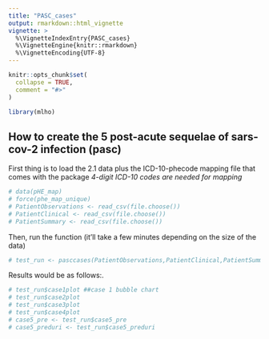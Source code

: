 ```yaml
---
title: "PASC_cases"
output: rmarkdown::html_vignette
vignette: >
  %\VignetteIndexEntry{PASC_cases}
  %\VignetteEngine{knitr::rmarkdown}
  %\VignetteEncoding{UTF-8}
---
```


```r
knitr::opts_chunk$set(
  collapse = TRUE,
  comment = "#>"
)
```

```r
library(mlho)
```

## How to create the 5 post-acute sequelae of sars-cov-2 infection (pasc)  

First thing is to load the 2.1 data plus the ICD-10-phecode mapping file that comes with the package 
*4-digit ICD-10 codes are needed for mapping*

```r
# data(pHE_map)
# force(phe_map_unique)
# PatientObservations <- read_csv(file.choose())
# PatientClinical <- read_csv(file.choose())
# PatientSummary <- read_csv(file.choose())
```


Then, run the function (it'll take a few minutes depending on the size of the data)
```r
# test_run <- pasccases(PatientObservations,PatientClinical,PatientSummary,loyaltydays1=90)
```

Results would be as follows:.
```r
# test_run$case1plot ##case 1 bubble chart
# test_run$case2plot
# test_run$case3plot
# test_run$case4plot
# case5_pre <- test_run$case5_pre
# case5_preduri <- test_run$case5_preduri
```


